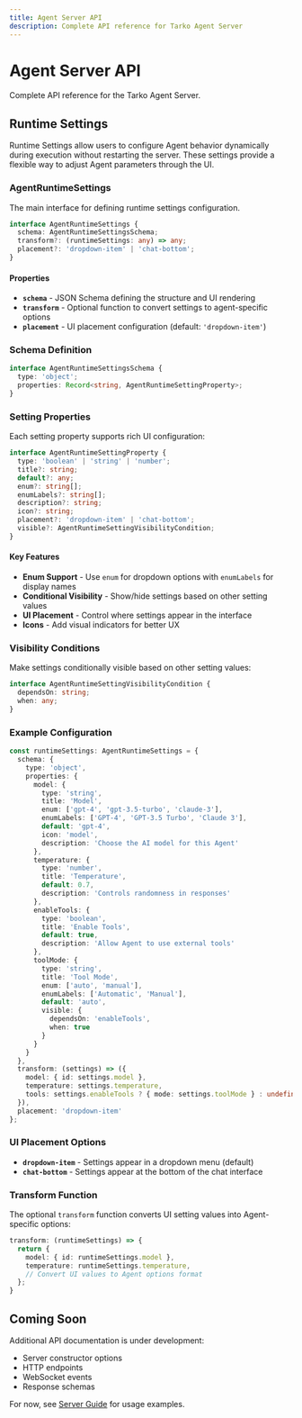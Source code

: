 ```yaml
---
title: Agent Server API
description: Complete API reference for Tarko Agent Server
---
```


# Agent Server API

Complete API reference for the Tarko Agent Server.

## Runtime Settings

Runtime Settings allow users to configure Agent behavior dynamically during execution without restarting the server. These settings provide a flexible way to adjust Agent parameters through the UI.

### AgentRuntimeSettings

The main interface for defining runtime settings configuration.

```typescript
interface AgentRuntimeSettings {
  schema: AgentRuntimeSettingsSchema;
  transform?: (runtimeSettings: any) => any;
  placement?: 'dropdown-item' | 'chat-bottom';
}
```

#### Properties

- **`schema`** - JSON Schema defining the structure and UI rendering
- **`transform`** - Optional function to convert settings to agent-specific options
- **`placement`** - UI placement configuration (default: `'dropdown-item'`)

### Schema Definition

```typescript
interface AgentRuntimeSettingsSchema {
  type: 'object';
  properties: Record<string, AgentRuntimeSettingProperty>;
}
```

### Setting Properties

Each setting property supports rich UI configuration:

```typescript
interface AgentRuntimeSettingProperty {
  type: 'boolean' | 'string' | 'number';
  title?: string;
  default?: any;
  enum?: string[];
  enumLabels?: string[];
  description?: string;
  icon?: string;
  placement?: 'dropdown-item' | 'chat-bottom';
  visible?: AgentRuntimeSettingVisibilityCondition;
}
```

#### Key Features

- **Enum Support** - Use `enum` for dropdown options with `enumLabels` for display names
- **Conditional Visibility** - Show/hide settings based on other setting values
- **UI Placement** - Control where settings appear in the interface
- **Icons** - Add visual indicators for better UX

### Visibility Conditions

Make settings conditionally visible based on other setting values:

```typescript
interface AgentRuntimeSettingVisibilityCondition {
  dependsOn: string;
  when: any;
}
```

### Example Configuration

```typescript
const runtimeSettings: AgentRuntimeSettings = {
  schema: {
    type: 'object',
    properties: {
      model: {
        type: 'string',
        title: 'Model',
        enum: ['gpt-4', 'gpt-3.5-turbo', 'claude-3'],
        enumLabels: ['GPT-4', 'GPT-3.5 Turbo', 'Claude 3'],
        default: 'gpt-4',
        icon: 'model',
        description: 'Choose the AI model for this Agent'
      },
      temperature: {
        type: 'number',
        title: 'Temperature',
        default: 0.7,
        description: 'Controls randomness in responses'
      },
      enableTools: {
        type: 'boolean',
        title: 'Enable Tools',
        default: true,
        description: 'Allow Agent to use external tools'
      },
      toolMode: {
        type: 'string',
        title: 'Tool Mode',
        enum: ['auto', 'manual'],
        enumLabels: ['Automatic', 'Manual'],
        default: 'auto',
        visible: {
          dependsOn: 'enableTools',
          when: true
        }
      }
    }
  },
  transform: (settings) => ({
    model: { id: settings.model },
    temperature: settings.temperature,
    tools: settings.enableTools ? { mode: settings.toolMode } : undefined
  }),
  placement: 'dropdown-item'
};
```

### UI Placement Options

- **`dropdown-item`** - Settings appear in a dropdown menu (default)
- **`chat-bottom`** - Settings appear at the bottom of the chat interface

### Transform Function

The optional `transform` function converts UI setting values into Agent-specific options:

```typescript
transform: (runtimeSettings) => {
  return {
    model: { id: runtimeSettings.model },
    temperature: runtimeSettings.temperature,
    // Convert UI values to Agent options format
  };
}
```

## Coming Soon

Additional API documentation is under development:

- Server constructor options
- HTTP endpoints
- WebSocket events
- Response schemas

For now, see [Server Guide](/guide/deployment/server) for usage examples.
